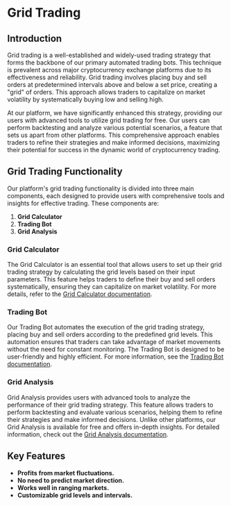 #  Grid Trading

## Introduction
Grid trading is a well-established and widely-used trading strategy that forms the backbone of our primary automated trading bots. 
This technique is prevalent across major cryptocurrency exchange platforms due to its effectiveness and reliability. 
Grid trading involves placing buy and sell orders at predetermined intervals above and below a set price, creating a "grid" of orders. 
This approach allows traders to capitalize on market volatility by systematically buying low and selling high.

At our platform, we have significantly enhanced this strategy, providing our users with advanced tools to utilize grid trading for free. 
Our users can perform backtesting and analyze various potential scenarios, a feature that sets us apart from other platforms. 
This comprehensive approach enables traders to refine their strategies and make informed decisions, maximizing their potential for success in the dynamic 
world of cryptocurrency trading.

## Grid Trading Functionality

Our platform's grid trading functionality is divided into three main components, each designed to provide users with comprehensive tools and insights for effective trading. These components are:

1. **Grid Calculator**
2. **Trading Bot**
3. **Grid Analysis**

### Grid Calculator

The Grid Calculator is an essential tool that allows users to set up their grid trading strategy by calculating the grid levels based on their input parameters. This feature helps traders to define their buy and sell orders systematically, ensuring they can capitalize on market volatility. For more details, refer to the [Grid Calculator documentation](./gridtrading/gridcalculator).

### Trading Bot

Our Trading Bot automates the execution of the grid trading strategy, placing buy and sell orders according to the predefined grid levels. This automation ensures that traders can take advantage of market movements without the need for constant monitoring. The Trading Bot is designed to be user-friendly and highly efficient. For more information, see the [Trading Bot documentation](./trading-bot.mdx).

### Grid Analysis

Grid Analysis provides users with advanced tools to analyze the performance of their grid trading strategy. This feature allows traders to perform backtesting and evaluate various scenarios, helping them to refine their strategies and make informed decisions. Unlike other platforms, our Grid Analysis is available for free and offers in-depth insights. For detailed information, check out the [Grid Analysis documentation](./grid-analysis.mdx).


## Key Features
- **Profits from market fluctuations.**
- **No need to predict market direction.**
- **Works well in ranging markets.**
- **Customizable grid levels and intervals.**